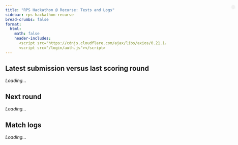 ```yaml
---
title: "RPS Hackathon @ Recurse: Tests and Logs"
sidebar: rps-hackathon-recurse
bread-crumbs: false
format:
  html:
    math: false
    header-includes:
      <script src="https://cdnjs.cloudflare.com/ajax/libs/axios/0.21.1/axios.min.js"></script>
      <script src="/login/auth.js"></script>
---
```


<style>
    #user-bar {
        position: absolute;
        top: 70px;
        right: 10px;
        display: inline-flex;
        align-items: center;
        background-color: #f1f1f1;
        padding: 5px 5px;
        border-radius: 20px;
        box-shadow: 0 2px 4px rgba(0,0,0,0.1);
    }
    #user-bar img {
        width: 30px;
        height: 30px;
        border-radius: 50%;
        margin-right: 10px;
    }
    #user-bar span {
        margin-right: 10px;
    }
    .dropdown {
        position: relative;
        display: inline-block;
    }
    .dropdown-content {
        display: none;
        position: absolute;
        right: 0;
        background-color: #f9f9f9;
        min-width: 120px;
        box-shadow: 0 8px 16px rgba(0,0,0,0.2);
        z-index: 1;
        border-radius: 4px;
    }
    .dropdown:hover .dropdown-content { display: block; }
    .dropdown-content a {
        color: black;
        padding: 12px 16px;
        text-decoration: none;
        display: block;
    }
    .dropdown-content a:hover { background-color: #f1f1f1; border-radius: 4px; }
    
    
    table {
        border-collapse: collapse;
        margin-top: 20px;
    }
    th, td {
        border: 1px solid #ddd;
        padding: 2px;
        text-align: center;
        white-space: nowrap;
        overflow: hidden;
        text-overflow: ellipsis;
    }
    th {
        background-color: #f1f1f1;
        white-space: nowrap;
        padding: 8px;
        vertical-align: bottom;
    }
    #testing-container th {
        height: 13.7em;
    }
    th > div {
        writing-mode: vertical-lr;
        transform: rotate(180deg);
        height: 100%;
        width: 100%;
        text-align: left;
        padding: 0 3px;
    }
    .half-row-gap {
        height: 10px;
        background-color: #f9f9f9;
    }
    .half-column-gap {
        width: 10px;
        background-color: #f9f9f9;
    }
    .score-cell {
        color: black;
        text-shadow: 1px 1px 1px rgba(255,255,255,0.5);
    }
    .ebot {
        display: none;
    }
    #testing-info {
        margin-bottom: 20px;
        font-style: italic;
        width: 58em;
    }
    
    /* Styles for history tables */
    #match-logs table {
        border-collapse: collapse;
        font-size: 12px;
        width: 100%;
        table-layout: fixed;
    }

    #match-logs th, #match-logs td {
        border: 1px solid #ddd;
        padding: 2px;
        text-align: center;
        width: 2.5em;
        overflow: hidden;
        white-space: nowrap;
    }

    #match-logs th:first-child,
    #match-logs td:first-child {
        width: 220px;
        text-align: left;
        padding-left: 5px;
    }

    /* Styles for collapsibles */
    details {
        border: 1px solid #aaa;
        border-radius: 4px;
        padding: 0.5em 0.5em 0;
        margin-bottom: 1em;
    }

    summary {
        font-weight: bold;
        margin: -0.5em -0.5em 0;
        padding: 0.5em;
        cursor: pointer;
    }

    details[open] {
        padding: 0.5em;
    }

    details[open] summary {
        border-bottom: 1px solid #aaa;
        margin-bottom: 0.5em;
    }
</style>

<div id="user-bar"></div>

<h2>Latest submission versus last scoring round</h2>

<div id="testing-info">Loading...</div>
<div id="testing-container"></div>

<h2>Next round</h2>
<em><span id="next-round-name">Loading...</span></em>

<h2>Match logs</h2>
<div id="match-logs"><em>Loading...</em></div>

<script>
    const NON_EBOT_EXCEPTIONS = ['Di10n', 'Elijer', 'Crazytieguy'];

    async function fetchLastLeaderboardScoringData() {
        try {
            const response = await axios.get('https://staff-dev1.poker.camp:8443/leaderboard-rps-hackathon-20240917/scoring/last');
            return response.data;
        } catch (error) {
            console.error('Error fetching data:', error);
            return null;
        }
    }

    async function fetchTestingData() {
        try {
            const token = localStorage.getItem('github_oauth_token');
            const username = localStorage.getItem('github_username');
            
            if (!token || !username) {
                console.error('Token or username not found');
                return null;
            }

            const response = await axios.post('https://staff-dev1.poker.camp:8443/leaderboard-rps-hackathon-20240917/testing', {
                token: token,
                username: username
            });
            
            console.log('Testing API Response:', response.data);
            return response.data;
        } catch (error) {
            console.error('Error fetching testing data:', error);
            return null;
        }
    }

    async function fetchHistories() {
        try {
            const token = localStorage.getItem('github_oauth_token');
            const username = localStorage.getItem('github_username');
            
            if (!token || !username) {
                console.error('Token or username not found');
                return null;
            }

            const response = await axios.post('https://staff-dev1.poker.camp:8443/histories-rps-hackathon-20240917/', {
                token: token,
                username: username
            });
            
            console.log('Histories API Response:', response.data);
            return response.data;
        } catch (error) {
            console.error('Error fetching testing data:', error);
            return null;
        }
    }

    function getColorForValue(value) {
        const normalizedValue = (value + 100) / 200; // Normalize to 0-1
        if (normalizedValue < 0.5) {
            // Red to White
            const intensity = Math.round(255 * (normalizedValue * 2));
            return `rgb(255, ${intensity}, ${intensity})`;
        } else {
            // White to Green
            const intensity = Math.round(255 * ((1 - normalizedValue) * 2));
            return `rgb(${intensity}, 255, ${intensity})`;
        }
    }

    function formatNumber(value) {
        return value > 0 ? `+${value.toFixed(2)}` : value.toFixed(2);
    }

    function isEBot(name) {
        return /^\d-/.test(name) && !NON_EBOT_EXCEPTIONS.includes(name);
    }

    function formatDate(dateString) {
        const date = new Date(dateString);
        return date.toLocaleString();
    }
    
    // Function to format date, dropping the date if it's today
    function formatDateMaybe(dateString) {
        const date = new Date(dateString);
        const today = new Date();
        if (date.toDateString() === today.toDateString()) {
            return date.toLocaleTimeString();
        } else {
            return formatDate(dateString);
        }
    }

    function createTournamentInfo(data) {
        const { tournament_id, start_time, end_time, scoring_weight, groups, round_name } = data;
        const username = localStorage.getItem('github_username');
        let userScore = 'N/A';
    
        // Find the user's score
        for (let group of groups) {
            const player = group.players.find(p => p.name === username);
            if (player) {
                userScore = player.mean.toFixed(2);
                break;
            }
        }
    
        return `
            <strong>You: ${userScore}${scoring_weight !== undefined ? ` × weight ${scoring_weight.toFixed(2)}` : ''}</strong> | 
            Tournament #${tournament_id} (<em>${round_name}</em>) | 
            Started: ${formatDateMaybe(start_time)} | 
            Ended: ${formatDateMaybe(end_time)}
        `;
    }

    function createMatrixTable(data, isLatestRound = false, allRoundsData = null) {
        const players = data.groups.flatMap(group => group.players);
        let nonEBots = players.filter(player => !isEBot(player.name));
        let eBots = players.filter(player => isEBot(player.name));
    
        // Calculate sum of scores against non-eBots for each eBot
        eBots.forEach(eBot => {
            eBot.sumAgainstNonEBots = nonEBots.reduce((sum, nonEBot) => {
                return sum + (eBot.matchups[nonEBot.name] || 0);
            }, 0);
        });
    
        if (isLatestRound && allRoundsData) {
            // Calculate total scores
            const totalScores = calculateTotalScores(allRoundsData);
            players.forEach(player => {
                player.totalScore = totalScores[player.name] || 0;
            });
            // Sort non-eBots by total score descending for the latest round
            nonEBots.sort((a, b) => b.totalScore - a.totalScore);
        } else {
            // Sort non-eBots by round score descending for previous rounds
            nonEBots.sort((a, b) => b.mean - a.mean);
        }
    
        // Sort eBots by sum of scores against non-eBots ascending
        eBots.sort((a, b) => a.sumAgainstNonEBots - b.sumAgainstNonEBots);
    
        const sortedPlayers = [...nonEBots, ...eBots];
        const playerNames = sortedPlayers.map(player => player.name);
    
        let tableHTML = '<table><tr><th>Player</th>';
        if (isLatestRound) {
            tableHTML += '<th>Total Score</th>';
        }
        tableHTML += '<th>Round Score</th><th class="half-column-gap"></th>';
        playerNames.forEach((name, index) => {
            if (index === nonEBots.length) {
                tableHTML += '<th class="half-column-gap"></th>';
            }
            tableHTML += `<th><div>${name}</div></th>`;
        });
        tableHTML += '</tr>';
        
        const username = localStorage.getItem('github_username');
        
        sortedPlayers.forEach((player, index) => {
            const playerClass = player.name.replace(/[^a-zA-Z0-9]/g, '_');
            const ebotClass = isEBot(player.name) ? 'ebot' : '';
            const isUserRow = (player.name === username) || (player.name === username + '[UPDATE]');
            const userRowClass = isUserRow ? 'user-row' : '';
            const userRowStyle = isUserRow ? 'style="font-weight: bold; border: 2px solid #000;"' : '';
            
            tableHTML += `<tr class="${playerClass} ${ebotClass} ${userRowClass}" ${userRowStyle}>`;
            tableHTML += `<td>${player.name}</td>`;
            if (isLatestRound) {
                tableHTML += `<td>${formatNumber(player.totalScore)}</td>`;
            }
            tableHTML += `<td>${formatNumber(player.mean)}</td>`;
            tableHTML += '<td class="half-column-gap"></td>';
            playerNames.forEach((opponentName, opponentIndex) => {
                if (opponentIndex === nonEBots.length) {
                    tableHTML += '<td class="half-column-gap"></td>';
                }
                const matchupValue = player.matchups[opponentName];
                if (matchupValue !== undefined) {
                    const backgroundColor = getColorForValue(matchupValue);
                    tableHTML += `<td class="score-cell" style="background-color: ${backgroundColor}">${formatNumber(matchupValue)}</td>`;
                } else {
                    tableHTML += '<td>-</td>';
                }
            });
            tableHTML += '</tr>';
        });
    
        tableHTML += '</table>';
        return tableHTML;
    }

    async function initTable() {
        const last_leaderboard_scoring_data = await fetchLastLeaderboardScoringData();
        const testing_data = await fetchTestingData();
        console.log(last_leaderboard_scoring_data);
        console.log(testing_data);
        if (last_leaderboard_scoring_data) {
            if (testing_data) {
                const testingInfoContainer = document.getElementById('testing-info');
                testingInfoContainer.innerHTML = `
                    <div class="tournament-info">
                        <strong>You: ${formatNumber(testing_data.mean)}</strong> | Started: ${formatDateMaybe(testing_data.start_time)} | 
                        Ended: ${formatDateMaybe(testing_data.end_time)}
                    </div>
                `;
                
                last_leaderboard_scoring_data['latest_round']['groups'].push({'players':[testing_data]})
    
                const testingContainer = document.getElementById('testing-container');
                
                testingContainer.innerHTML = createMatrixTable(last_leaderboard_scoring_data['latest_round'], false);
                /*
                let testingTableHTML = '<table><tr><th>Opponent</th><th>Score</th></tr>';
                for (const [opponent, score] of Object.entries(testing_data.matchups)) {
                    const backgroundColor = getColorForValue(score);
                    testingTableHTML += `
                        <tr>
                            <td>${opponent}</td>
                            <td class="score-cell" style="background-color: ${backgroundColor}">${formatNumber(score)}</td>
                        </tr>
                    `;
                }
                testingTableHTML += '</table>';
                testingContainer.innerHTML = testingTableHTML;
                */
            }
        }
        
        if (last_leaderboard_scoring_data["next_round_name"] === null) {
            document.getElementById('next-round-name').innerHTML = `(no more rounds)`;
        } else {
            document.getElementById('next-round-name').innerHTML = `"${last_leaderboard_scoring_data["next_round_name"]}" at ${formatDateMaybe(last_leaderboard_scoring_data["next_round_time"])}`;
        }
    }
    
    async function initHistories() {
        const histories = await fetchHistories();
        if (!histories || !histories.round_histories) {
            console.error('No history data available');
            return;
        }
    
        const username = localStorage.getItem('github_username');
        const matchLogsContainer = document.getElementById('match-logs');
        matchLogsContainer.innerHTML = ''; // Clear any existing content
    
        // Sort rounds by date (assuming the keys are date strings)
        const sortedRounds = Object.keys(histories.round_histories).sort().reverse();
    
        sortedRounds.forEach(roundDate => {
            const roundData = histories.round_histories[roundDate];
            const collapsible = document.createElement('details');
            const summary = document.createElement('summary');
            summary.textContent = `Round ${roundDate}`;
            collapsible.appendChild(summary);
    
            const content = document.createElement('div');
            
            // Add tournament info
            const tournamentInfo = roundData.tournament_info;
            const infoP = document.createElement('p');
            infoP.innerHTML = `Start: ${formatDate(tournamentInfo.start_time)}<br>End: ${formatDate(tournamentInfo.end_time)}`;
            content.appendChild(infoP);
    
            // Create tables for each matchup
            Object.keys(roundData.matchups).forEach(opponent => {
                const matchup = roundData.matchups[opponent];
                const table = document.createElement('table');
                table.style.marginBottom = '20px';
                
                // Create table header
                const headerRow = table.insertRow();
                const playerHeader = document.createElement('th');
                playerHeader.textContent = 'Player';
                headerRow.appendChild(playerHeader);
                for (let i = 0; i < 200; i++) {
                    const th = document.createElement('th');
                    th.textContent = i + 1;
                    headerRow.appendChild(th);
                }
    
                // Create rows for username and opponent
                const userRow = table.insertRow();
                const opponentRow = table.insertRow();
    
                // Add player names in the first column
                const userNameCell = userRow.insertCell();
                userNameCell.textContent = username;
                userNameCell.style.fontWeight = 'bold';
                
                const opponentNameCell = opponentRow.insertCell();
                opponentNameCell.textContent = opponent;
                opponentNameCell.style.fontWeight = 'bold';
    
                matchup.forEach((round, index) => {
                    const userCell = userRow.insertCell();
                    const opponentCell = opponentRow.insertCell();
    
                    userCell.textContent = round[0];
                    opponentCell.textContent = round[1];
    
                    // Color coding
                    userCell.style.backgroundColor = getColorForAction(round[0]);
                    opponentCell.style.backgroundColor = getColorForAction(round[1]);
                });
                content.appendChild(table);
            });
    
            collapsible.appendChild(content);
            matchLogsContainer.appendChild(collapsible);
        });
    }
    
    function getColorForAction(action) {
        switch (action) {
            case 'R': return '#FFB3BA'; // Light Red for Rock
            case 'P': return '#BAE1FF'; // Light Blue for Paper
            case 'S': return '#BAFFC9'; // Light Green for Scissors
            default: return '#FFFFFF'; // White for unknown
        }
    }

    initTable();
    
    initHistories();
</script>
